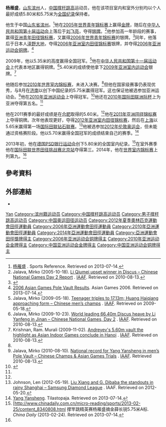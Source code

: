 {{Infobox sportsperson
| name                      = 楊雁盛
| image                     = Yang Yansheng Capitale Perche 2012.png
| alt                       = 
| real_name                 = 
| native_name               = 
| native_name_lang          = 
| romanizedname             = 
| english_name              = 
| birth_name                = 
| nationality               = 
| national_team             = 
| ethnicity                 = 
| hometown                  = {{CHN-1949}}山東省
| citizenship               = 
| birth_date                = {{Birth date and age|year=1988|month=1|day=5}}
| birth_place               = 
| death_date                = 
| death_place               = 
| resting_place             = 
| resting_place_coordinates = 
| monuments                 = 
| residence                 = 
| education                 = 
| alma_mater                = 
| occupation                = 
| years_active              = 2004 -
| agent                     = 
| height                    = {{height|m=1.8}}
| weight                    = {{weight|kg=70}}
| spouse                    = {{marriage|李玲|2017|}}
| country                   = 
| sport                     = 田徑
| event                     = 撐竿跳高、跳遠
| collegeteam               = 
| club                      = 
| team                      = 
| coach                     = 
| retired                   = 
| worlds                    = 
{{ubl
|'''2005年世界青少年田徑錦標賽'''：撐竿跳高第一名
|'''2006年世界青年田徑錦標賽'''：撐竿跳高第二名
|'''2010年IAAF鑽石聯賽上海站'''：撐竿跳高第五名
|'''2010年IAAF洲際杯'''：撐竿跳高第五名
|'''2012年IAAF世界挑戰賽川崎站'''：撐竿跳高第一名
|'''2012年IAAF鑽石聯賽上海站'''：撐竿跳高第一名
|'''2013年IAAF世界挑戰賽北京站'''：撐竿跳高第三名
|'''2014年世界室內田徑錦標賽'''：撐竿跳高第九名
|'''2014年IAAF鑽石聯賽上海站'''：撐竿跳高第九名
|'''2014年IAAF世界挑戰賽北京站'''：撐竿跳高第三名
}}
| regionals                 = 
{{ubl
|'''2005年亞歐青年運動會'''：撐竿跳高第二名
|'''2006年亞洲室內田徑錦標賽'''：撐竿跳高第二名
|'''2006年亞洲青年田徑錦標賽'''：撐竿跳高第一名
|'''2006年亞洲運動會'''：撐竿跳高第三名
|'''2009年亞洲室內運動會'''：撐竿跳高第二名
|'''2010年DécaNation'''：撐竿跳高第四名
|'''2010年亞洲運動會'''：撐竿跳高第一名
|'''2011年亞洲田徑錦標賽'''：撐竿跳高第三名
|'''2011年DécaNation'''：撐竿跳高第四名
|'''2012年亞洲室內田徑錦標賽'''：撐竿跳高第一名
|'''2013年南投海峽兩岸室內撐竿跳高比賽男子組'''：撐竿跳高第一名
|'''2014年亞洲運動會'''：撐竿跳高第四名
}}
| nationals                 = 
{{ubl
|'''2005年中國全國運動會男子組'''：撐竿跳高第二名
|'''2007年中國全國室內田徑錦標賽北京站男子組'''：撐竿跳高第一名
|'''2007年中國城市運動會男子組'''：撐竿跳高第一名
|'''2007年中國全國田徑錦標賽男子組'''：撐竿跳高第一名
|'''2008年中國全國田徑冠軍賽男子組'''：撐竿跳高第一名
|'''2009年中國全國運動會男子組'''：撐竿跳高第三名
|'''2010年中國全國室內田徑錦標賽北京站男子組'''：撐竿跳高第一名
|'''2010年中國全國田徑大獎賽蘇州站男子組'''：撐竿跳高第一名
|'''2010年中國全國田徑大獎賽昆山站男子組'''：撐竿跳高第二名
|'''2010年中國全國田徑冠軍賽男子組'''：撐竿跳高第一名
|'''2010年中國全國田徑錦標賽男子組'''：撐竿跳高第一名
|'''2011年中國全國室內田徑錦標賽上海站男子組'''：撐竿跳高第一名
|'''2011年中國全國田徑大獎賽深圳站男子組'''：撐竿跳高第一名
|'''2011年中國全國田徑冠軍賽男子組'''：撐竿跳高第一名
|'''2011年中國全國田徑錦標賽男子組'''：撐竿跳高第一名
|'''2012年中國全國室內田徑錦標賽成都站男子組'''：撐竿跳高第一名
|'''2012年中國全國田徑大獎賽肇慶站男子組'''：撐竿跳高第一名
|'''2012年中國全國田徑大獎賽武漢站男子組'''：撐竿跳高第一名
|'''2012年中國全國田徑冠軍賽男子組'''：撐竿跳高第一名
|'''2012年中國全國田徑錦標賽男子組'''：撐竿跳高第一名
|'''2013年PSD銀行運動會'''：撐竿跳高第二名
|'''2013年中國全國田徑大獎賽肇慶站男子組'''：撐竿跳高第一名
|'''2013年中國全國田徑大獎賽濟南站男子組'''：撐竿跳高第一名
|'''2013年Prefontaine經典賽'''：撐竿跳高第八名
|'''2013年中國全國運動會男子組'''：撐竿跳高第二名
|'''2014年ISTAF Indoor'''：撐竿跳高第六名
|'''2015年PSD銀行運動會'''：撐竿跳高第八名
|'''2015年Malmö運動會'''：撐竿跳高第九名
|'''2015年中國全國田徑大獎賽濟南站男子組'''：撐竿跳高第六名
|'''2016年中國全國室內田徑錦標賽南京1站男子組'''：撐竿跳高第一名
|'''2016年中國全國室內田徑錦標賽南京2站男子組'''：撐竿跳高第一名
|'''2016年中國全國田徑大獎賽紹興站男子組'''：撐竿跳高第一名
|'''2016年中國全國田徑大獎賽太原站男子組'''：撐竿跳高第二名
|'''2016年中國全國田徑冠軍賽男子組'''：撐竿跳高第一名
|'''2016年中國全國田徑錦標賽男子組'''：撐竿跳高第四名
|'''2017年中國全國室內田徑錦標賽南京1站男子組'''：撐竿跳高第二名
|'''2017年中國全國田徑大獎賽鄭州站男子組'''：撐竿跳高第一名
|'''2017年中國全國田徑大獎賽太原站男子組'''：撐竿跳高第四名
|'''2017年中國全國田徑錦標賽男子組'''：撐竿跳高第三名
|'''2017年中國全國田徑冠軍賽男子組'''：撐竿跳高第四名
|'''2017年中國全國運動會男子組'''：撐竿跳高第四名
}}
| olympics                  = 
| highestranking            = 
| pb                        = 
{{ubl
|'''撐竿跳高'''：5.80公尺 （2013年）
|'''跳遠'''：7.25公尺（W：+0.3） （2009年）
}}
| medaltemplates            = 
{{MedalCountry|{{CHN-1949}}}}
{{MedalSport|男子田徑}}
{{MedalCompetition|亞歐青年運動會}}
{{MedalSilver|2005年泰國曼谷|撐竿跳高}}
{{MedalCompetition|世界青少年田徑錦標賽}}
{{MedalGold|2005年摩洛哥馬拉喀什|撐竿跳高}}
{{MedalCompetition|亞洲室內田徑錦標賽}}
{{MedalSilver|2006年泰國芭達雅|撐竿跳高}}
{{MedalGold|2012年中國浙江省杭州市|撐竿跳高}}
{{MedalCompetition|亞洲青年田徑錦標賽}}
{{MedalGold|2006年中國澳門特別行政區氹仔|撐竿跳高}}
{{MedalCompetition|世界青年田徑錦標賽}}
{{MedalSilver|2006年中國北京市|撐竿跳高}}
{{MedalCompetition|亞洲運動會}}
{{MedalBronze|2006年卡達多哈|撐竿跳高}}
{{MedalGold|2010年中國廣東省廣州市天河區|撐竿跳高}}
{{MedalCompetition|亞洲室內運動會}}
{{MedalSilver|2009年越南河內|撐竿跳高}}
{{MedalCompetition|亞洲田徑錦標賽}}
{{MedalBronze|2011年日本兵庫縣神戶市|撐竿跳高}}
{{MedalCompetition|IAAF世界挑戰賽川崎站}}
{{MedalGold|2012年日本神奈川縣川崎市|撐竿跳高}}
{{MedalCompetition|IAAF鑽石聯賽上海站}}
{{MedalGold|2012年中國上海市|撐竿跳高}}
{{MedalCompetition|PSD銀行運動會}}
{{MedalSilver|2013年德國Düsseldorf|撐竿跳高}}
{{MedalCompetition|南投海峽兩岸室內撐竿跳高比賽}}
{{MedalGold|2013年中華民國南投縣草屯鎮|撐竿跳高}}
{{MedalCompetition|IAAF世界挑戰賽北京站}}
{{MedalBronze|2013年中國北京市|撐竿跳高}}
{{MedalBronze|2014年中國北京市|撐竿跳高}}
| show-medals               = 
| updated                   = 2018年2月1日
}}
'''杨雁盛'''{{BD|1988年|1月5日||}}，[[山东|山东]][[滨州|滨州]]人，[[中华人民共和国|中国]][[撑杆跳高|撑杆跳高]]运动员，他在该项目室内和室外分别均以个人最好成绩5.80米和5.75米为[[中国田径纪录|全国纪录]]保持者。

他生于中国[[山东省|山东省]][[滨州|滨州]]。<ref>[https://www.sports-reference.com/olympics/athletes/ya/yang-yansheng-1.html 杨雁盛] {{Wayback|url=https://www.sports-reference.com/olympics/athletes/ya/yang-yansheng-1.html |date=20121214102808 }}. Sports Reference. Retrieved on 2013-07-14.</ref>他在[[2005年世界青年田径锦标赛|2005年世界青年锦标赛]]上赢得[[金牌|金牌]]，随后在[[中华人民共和国第十届运动会|中华人民共和国第十届运动会]]上落后于[[刘飞亮|刘飞亮]]，夺得[[银牌|银牌]]。<ref>Jalava, Mirko (2005-10-18). [http://www.iaaf.org/news/Kind=2/newsId=32354.html Li Qiumei upset winner in Discus – Chinese National Games Day 2 Report] {{Wayback|url=http://www.iaaf.org/news/Kind=2/newsId=32354.html |date=20121026041006 }}. [[IAAF|IAAF]]. Retrieved on 2010-08-13.</ref>他参加高一年龄段的赛事，赢得[[亚洲青年田径锦标赛|亚洲青年田径锦标赛]]，又赢得[[2006年世界青年田径锦标赛|2006年世界青年锦标赛]]的银牌。<ref name=bio>{{iaaf name|id=204129}}</ref>同年，他落后于日本人[[泽野大地|泽野大地]]，夺得[[2006年亚洲室内田径锦标赛|2006年亚洲室内田径锦标赛]]银牌，并夺得[[2006年亚洲运动会田径比赛|2006年亚洲运动会]][[铜牌|铜牌]]。<ref>[https://web.archive.org/web/20061212043421/http://www.doha-2006.com/gis/Sports/AT/IGATResultsHJ.aspx?rscid=0-072-072-E-00001 2006 Asian Games Pole Vault Results]. Asian Games 2006. Retrieved on 2013-07-14.</ref>

2009年，他以5.35米的高度赢得全国冠军。<ref>Jalava, Mirko (2009-05-18). [http://www.iaaf.org/news/kind=100/newsid=50616.html Teenager triples to 17.13m; Huang Haiqiang approaching form – Chinese men’s champs] {{Wayback|url=http://www.iaaf.org/news/kind=100/newsid=50616.html |date=20121022040214 }}. [[IAAF|IAAF]]. Retrieved on 2009-05-18.</ref>他在[[中华人民共和国第十一届运动会田径比赛|中华人民共和国第十一届运动会]]上代表本地区赢得铜牌。<ref>Jalava, Mirko (2009-10-23). [http://www.iaaf.org/news/kind=100/newsid=54747.html World leading 66.40m Discus heave by Li Yanfeng in Jinan – Chinese National Games, Day 2] {{Wayback|url=http://www.iaaf.org/news/kind=100/newsid=54747.html |date=20121023154500 }}. [[IAAF|IAAF]]. Retrieved on 2010-08-13.</ref>5.40米的成绩使他拿下[[2009年亚洲室内运动会室内田径比赛|2009年亚洲室内运动会]]银牌。<ref>Krishnan, Ram. Murali (2009-11-02). [http://www.iaaf.org/news/kind=100/newsid=54814.html Andreyev's 5.60m vault the highlight as Asian Indoor Games conclude in Hanoi] {{Wayback|url=http://www.iaaf.org/news/kind=100/newsid=54814.html |date=20121023173800 }}. [[IAAF|IAAF]]. Retrieved on 2010-08-13.</ref>

他随后参加[[2010年世界室内田径锦标赛–男子撑杆跳高|2010年世界室内锦标赛]]，未进入决赛。<ref name=bio/>但他在国家级赛事仍表现优秀，与8月在[[济南|济南]]以创下中国纪录的5.75米赢得冠军。这也保证他被选参加亚洲运动会。<ref>Jalava, Mirko (2010-08-10). [http://www.iaaf.org/news/kind=100/newsid=57950.html National record for Yang Yansheng in men’s Pole Vault – Chinese Champs & Asian Games Trials] {{Wayback|url=http://www.iaaf.org/news/kind=100/newsid=57950.html |date=20121026033117 }}. [[IAAF|IAAF]]. Retrieved 2010-08-13.</ref>他在[[2010年亚洲运动会田径比赛|2010年亚洲运动会]]上夺得冠军。<ref>{{Cite web |url=http://big5.ycwb.com/news_special/2010-11/22/content_3078852.htm |title=楊雁盛獲男子撐桿跳冠軍成亞洲第一高人  |access-date=2016-08-04 |archive-url=https://web.archive.org/web/20110718141241/http://big5.ycwb.com/news_special/2010-11/22/content_3078852.htm |archive-date=2011-07-18 |dead-url=yes }}</ref>他还在[[2010年国际田联洲际杯|2010年国际田联洲际杯]]上为亚洲夺得第五名。<ref name=bio/>

他在2011赛季的最好成绩是在[[合肥|合肥]]取得的5.60米。<ref name=bio/>他在[[2011年亚洲田径锦标赛|2011年亚洲田径锦标赛]]上夺得铜牌。次年他表现更好，夺得[[2012年亚洲室内田径锦标赛|2012年亚洲室内田径锦标赛]]，然后在[[上海|上海]]以5.65米赢得第一场[[国际田联钻石联赛|国际田联钻石联赛]]。<ref>Johnson, Len (2012-05-19). [http://www.iaaf.org/competitions/dlm/news/newsid=65015.html Liu Xiang and G. Dibaba the standouts in rainy Shanghai – Samsung Diamond League] {{Wayback|url=http://www.iaaf.org/competitions/dlm/news/newsid=65015.html |date=20120828134305 }}. IAAF. Retrieved on 2012-05-20.</ref>他被选参加[[2012年夏季奥林匹克运动会田径比赛|2012年伦敦奥运会]]，但未能通过资格赛阶段。他以5.70米赢得全国冠军的成绩结束自己的赛季。<ref>[http://www.tilastopaja.org/db/atm.php?ID=58915&Season=2012&Odd=1 Yang Yansheng]. Tilastopaja. Retrieved on 2013-07-14.</ref>

2013年初，他在[[德国|德国]][[PSD银行运动会|PSD银行运动会]]创下5.80米的全国室内纪录。<ref>[http://www.chinadaily.com.cn/micro-reading/sports/2013-02-25/content_8340808.html 撑竿跳精英赛杨雁盛摘金薛长锐5.75米A标. ''China Daily'' (2013-02-24). Retrieved on 2013-07-14.</ref>在室外赛季他在[[国际田联世界田径挑战赛北京站|国际田联世界田径挑战赛北京站]]夺得第三。2014年，他在[[2014年国际田联世界室内锦标赛|世界室内锦标赛]]上列第九。<ref name="bio" />

== 參考資料 ==
{{Reflist}}

== 外部連結 ==
*{{IAAF name|204129}}

{{亚洲运动会田径比赛男子撑杆跳冠军}}

{{Authority control}}
{{DEFAULTSORT:Yang杨}}
[[Category:杨姓|Yan]]
[[Category:滨州籍运动员|Category:滨州籍运动员]]
[[Category:中国撑杆跳高运动员|Category:中国撑杆跳高运动员]]
[[Category:男子撑杆跳高运动员|Category:男子撑杆跳高运动员]]
[[Category:中国奥运田径运动员|Category:中国奥运田径运动员]]
[[Category:2012年夏季奧林匹克運動會田徑運動員|Category:2012年夏季奧林匹克運動會田徑運動員]]
[[Category:2006年亞洲運動會田徑運動員|Category:2006年亞洲運動會田徑運動員]]
[[Category:2010年亞洲運動會田徑運動員|Category:2010年亞洲運動會田徑運動員]]
[[Category:2014年亞洲運動會田徑運動員|Category:2014年亞洲運動會田徑運動員]]
[[Category:亞洲運動會田徑獎牌得主|Category:亞洲運動會田徑獎牌得主]]
[[Category:2006年亚洲运动会铜牌得主|Category:2006年亚洲运动会铜牌得主]]
[[Category:2010年亚洲运动会金牌得主|Category:2010年亚洲运动会金牌得主]]
[[Category:中国亚洲运动会金牌得主|Category:中国亚洲运动会金牌得主]]
[[Category:中国亚洲运动会铜牌得主|Category:中国亚洲运动会铜牌得主]]